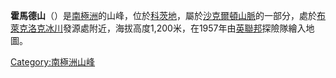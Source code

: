 {{coord|80|40|S|29|50|W|source:GNIS|display=title}}

'''霍馬德山'''（{{lang-en|Mount Homard}}）是[[南極洲|南極洲]]的山峰，位於[[科茨地|科茨地]]，屬於[[沙克爾頓山脈|沙克爾頓山脈]]的一部分，處於[[布萊克洛克冰川|布萊克洛克冰川]]發源處附近，海拔高度1,200米，在1957年由[[英聯邦|英聯邦]]探險隊繪入地圖。

{{DEFAULTSORT:Mount Homard}}
[[Category:南極洲山峰|Category:南極洲山峰]]


{{CoatsLand-geo-stub}}